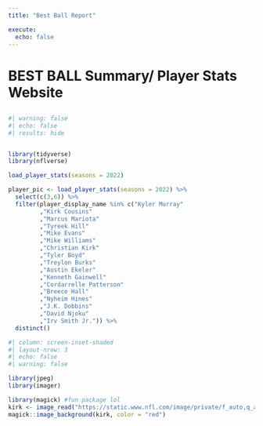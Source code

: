 ---
title: "Best Ball Report"

execute: 
  echo: false
---

# BEST BALL Summary/ Player Stats Website

## 

```{r}
#| warning: false
#| echo: false
#| results: hide


library(tidyverse)
library(nflverse)

load_player_stats(seasons = 2022)

player_pic <- load_player_stats(seasons = 2022) %>%
  select(c(3,6)) %>% 
  filter(player_display_name %in% c("Kyler Murray"
         ,"Kirk Cousins"
         ,"Marcus Mariota"
         ,"Tyreek Hill"
         ,"Mike Evans"
         ,"Mike Williams"
         ,"Christian Kirk"
         ,"Tyler Boyd"
         ,"Treylon Burks"
         ,"Austin Ekeler"
         ,"Kenneth Gainwell"
         ,"Cordarrelle Patterson"
         ,"Breece Hall"
         ,"Nyheim Hines"
         ,"J.K. Dobbins"
         ,"David Njoku"
         ,"Irv Smith Jr.")) %>% 
  distinct()
```

```{r}
#| column: screen-inset-shaded
#| layout-nrow: 3
#| echo: false
#| warning: false

library(jpeg)
library(imager)

library(magick) #fun package lol
kirk <- image_read("https://static.www.nfl.com/image/private/f_auto,q_auto/league/nkb9x92lbea6ayknzoba.png")
magick::image_background(kirk, color = "red")
```
